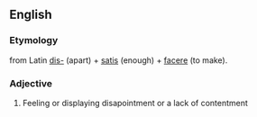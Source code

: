==English==
===Etymology===
from Latin [[dis-]] (apart) + [[satis]] (enough) + [[facere]] (to make).
===Adjective===
#Feeling or displaying disapointment or a lack of contentment